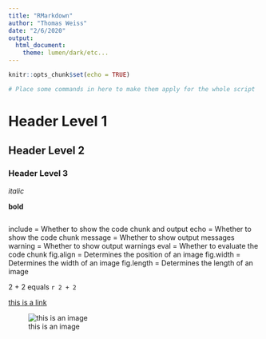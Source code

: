 ```yaml
---
title: "RMarkdown"
author: "Thomas Weiss"
date: "2/6/2020"
output: 
  html_document:
    theme: lumen/dark/etc...
---
```


```r
knitr::opts_chunk$set(echo = TRUE)

# Place some commands in here to make them apply for the whole script
```


# Header Level 1
## Header Level 2
### Header Level 3


*italic*

**bold**

\textsc{First Letter Larger}

```r
```

include = Whether to show the code chunk and output
echo = Whether to show the code chunk
message = Whether to show output messages
warning = Whether to show output warnings
eval = Whether to evaluate the code chunk
fig.align = Determines the position of an image
fig.width = Determines the width of an image
fig.length = Determines the length of an image

2 + 2 equals `r 2 + 2`

[this is a link](url)

![this is an image](url or path to .jpg)


